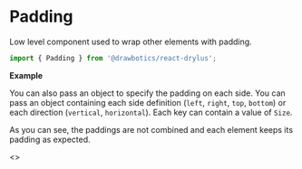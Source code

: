 

# Padding
Low level component used to wrap other elements with padding.
```jsx
import { Padding } from '@drawbotics/react-drylus';
```

__Example__
<Playground component={Padding}>
  <div style={{ border: '1px solid red', display: 'inline-block' }}>
    <Padding>
      <div style={{ background: 'green', height: 100, width: 100 }} />
    </Padding>
  </div>
</Playground>

You can also pass an object to specify the padding on each side. You can pass an object containing each side definition (`left`, `right`, `top`, `bottom`) or each direction (`vertical`, `horizontal`). Each key can contain a value of `Size`.

As you can see, the paddings are not combined and each element keeps its padding as expected.

<Playground>
  <>
    <Padding
      size={{
        top: Size.LARGE,
        bottom: Size.EXTRA_SMALL,
        left: Size.DEFAULT,
      }}
      style={{ border: '1px solid red' }}>
      <div style={{ background: 'green', height: 100, width: 100 }} />
    </Padding>
    <Padding
      size={{
        top: Size.LARGE,
        bottom: Size.EXTRA_SMALL,
        left: Size.MASSIVE,
      }}
      style={{ border: '1px solid red' }}>
      <div style={{ background: 'green', height: 100, width: 100 }} />
    </Padding>
    <Padding
      size={{
        vertical: Size.SMALL,
        left: Size.LARGE,
      }}
      style={{ border: '1px solid red' }}>
      <div style={{ background: 'green', height: 100, width: 100 }} />
    </Padding>
  </>
</Playground>
